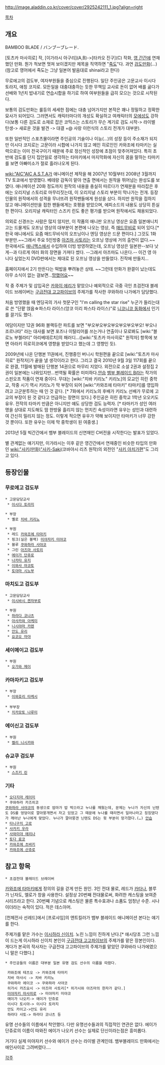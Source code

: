http://image.aladdin.co.kr/cover/cover/2925242111_1.jpg?align=right

[[목차]]

== 개요 ==
BAMBOO BLADE / バンブーブレード.

[토츠카 마사히로] 작, [이가라시 아구리](A,B)->[타카오 진구](C) 작화, [[영 간간]]에 연재했던 만화. 뭔가 척보면 멋져 보이겠지만 제목을 직역하면 "[[죽도]]"다. 과연 [[검도]]만화(…) (참고로 영어에서 죽도는 그냥 일본어 발음대로 shinai라고 한다)

무로에고의 검도부, 여자부원들을 중심으로 진행된다. 일단 주인공은 고문교사 이시다 토라지, 애칭 코지로. 모든일을 대충대충하는 듯한 무책임 교사로 돈이 없어 배를 곪다가 선배와 1년치 밥내기로 연습시합을 하기로 하여 여부원들을 급히 모으는 것으로 시작된다.

보통의 검도만화는 룰등의 세세한 점에는 대충 넘어가지만 본작은 꽤나 정밀하고 정확한 묘사가 되어있다. 그러면서도 캐릭터마다의 개성도 확실하고 여캐릭터의 [[모에]]성도 강하다(보통 다른 검도로 소재로 잡은 코믹스는 스토리가 무슨 계기로 검도 시작-> 라이벌 탄생-> 새로운 것을 발견 -> 대결 +@ 사랑 이런식의 스토리 전개가 대부분). 

또한 일반적인 스포츠물이라면 주인공의 기술이나 이능(...)의 성장 등이 주소재가 되지만 이시다 코지로는 고문이라 시합에 나가지 않고 메인 히로인인 카와조에 타마키는 실력으로는 이미 전국구이기 때문에 주로 정신적인 성장에 초점이 맞추어져있다. 특히 초반에 검도를 단지 집안일로 생각하는 타마키에서 마지막화에 자신의 꿈을 말하는 타마키를 보면 아빠미소가 절로 흘러나오게 된다.

[[wiki:"AIC"AIC A.S.T.A]]가 애니메이션 제작을 해 2007년 10월부터 2008년 3월까지 TV 토쿄에서 방영했다. 베테랑 감독이 맡아 연출 면에서는 원작을 뛰어넘는 완성도를 보였다. 애니메이션 20화 정도까지 원작의 내용을 충실히 따르다가 연재분을 따라잡은 후에는 오리지널 스토리로 마무리짓는데, 이 오리지널 스토리 부분이 막나가는 전개. 등장인물의 원작에서의 성격을 무너뜨려 원작팬들에게 원성을 샀다.
하지만 원작을 접하지 않고 애니메이션만을 접한 팬들에게는 호평을 받았으며, 에피소드의 내용도 상당히 튼실한 편이다. 오리지널 캐릭터인 스즈키 린도 좋은 평가를 받으며 원작에서도 채용되었다.

의외로 신경쓰는 사람은 많지 않지만, 이 작품의 애니판 오프닝 영상은 요즘 일본애니치고는 드물게도 오프닝 영상의 대부분이 본편에 나오는 영상, 즉 [[매드무비]]로 되어 있다.[* 한국 애니에서도 요즘 매드무비식의 오프닝이나 엔딩 영상은 드문 편이다.] 그것도 1화 부분만.~~그래서 주요 5인방중 [[아즈마 사토리]]는 오프닝 영상에 거의 출연이 없다.~~ 한국에서도 [[애니맥스]]에서 수입하여 더빙 방영하였는데, 오프닝 영상은 일본판--보다 낫게--과 다르게 여러 화의 장면을 가져다 썼다. --그래서 아즈마도 나온다.-- 이건 영 아니다 싶었는지 DVD판에서는 제대로 된 오프닝 영상을 만들었다. 진작에 만들지...

홈페이지에서 2기 만든다는 떡밥을 뿌려놓은 상태. ~~그런데 만화가 완결이 났는데도 아무 소식이 없는 걸보면...[[망했어요]]~~

작 중 주제가 및 삽입곡은 [[카와이 에리]]가 맡았으나 예외적으로 극중 극인 초검전대 블레이드 브레이버는 [[구급전대 고고파이브]]의 주제가를 작사한 쿠와하라 나가에가 담당했다.

{{{#!html
<object width="480" height="385"><param name="movie" value="http://www.youtube.com/v/FUKOAUaTUoE?fs=1&amp;hl=en_US"></param><param name="allowFullScreen" value="true"></param><param name="allowscriptaccess" value="always"></param><embed src="http://www.youtube.com/v/FUKOAUaTUoE?fs=1&amp;hl=en_US" type="application/x-shockwave-flash" allowscriptaccess="always" allowfullscreen="true" width="480" height="385"></embed></object>
}}}

처음 방영했을 때 엔딩곡의 가사 첫문구인 "I'm calling the star rise" 누군가 들리는대로 쓴 "단팥 얹음☆파스타 라이스(앙코 이리 파스타 라이스)"로 [[니코니코 동화]]에서 인기를 끌기도 했다.

여담이지만 12권 96화 블랙듀란 파트를 보면 "부오부오부오부오부오부오부오! 부오나 조르나타" 라는 대사를 보면 포즈나 이탈리어를 쓰는거나 연출이나 모로봐도 [wiki:"블로노 부첼라티" 아리베데르치]의 패러디...([wiki:"토츠카 마사히로" 원작자] 항목에 보면 아라키 히로히코에게 영향을 받았다고 했는데 그 영향인 듯).

2009년에 나온 단행본 11권에서, 진행중인 버니시 학원편을 끝으로 [wiki:"토츠카 마사히로" 원작자]가 끝을 낼 생각이라고 한다. 그리고 결국 2010년 9월 3일 117회를 끝으로 완결, 11월에 발매된 단행본 14권으로 마무리 지었다.
외전으로 소설 2권과 설정집 2권이 일본에는 나와있지만...번역될 확률은 미미하다.[[안습]]
[[뱀부 블레이드 B]]라는 작가의 스핀오프 작품이 연재 중이다. 무대는 [wiki:"치바 키리노" 키리노]의 모교인 히린 중학교, 작중 시기 역시 키리노가 막 부장이 되어 [wiki:"카와조에 타마키" 타마키]를 영입하려고 고군분투하는 때 인 것 같다. [* 7화에서 키리노의 후배가 키리노 선배가 무로에 고교의 부장이 된 것 같다고 언급하는 장면이 있다.] 주인공은 히린 중학교 1학년 오오키도 유우. 전작의 타마키 만큼은 아니지만 얘도 상당한 검도 능력자. [* 타마키가 성인 여러명을 상대로 지도해도 땀 한방울 흘리지 않는 먼치킨 속성이라면 유우는 성인과 대련하여 간신히 밀리지 않는 정도. 이렇게 적으면 유우가 약해 보이지만 타마키가 너무 강한 것 뿐이다. 또한 유우는 이제 막 중학생이 된 여중생.]

2013년 5월 빅간간에서 뱀부 블레이드의 신연재인 C버전을 시작한다는 발표가 있었다.

별 관계없는 얘기지만, 이가라시는 이후 같은 영간간에서 연재중인 비슷한 타입의 만화인 [[wiki:"사키(만화)"사키-Saki]](코바야시 리츠 원작)의 외전인 "[[사키 아치가편]]"도 그리고 있다.

== 등장인물 ==
=== 무로에고 검도부 ===
 * 고문담당교사 
  * [[이시다 토라지]]

 * 부장 
  * 옐로 [[치바 키리노]]

 * 부원 
  * 레드 [[카와조에 타마키]]
  * 핑크(실은 블랙) [[미야자키 미야코]]
  * 블루 [[쿠와하라 사야코]]
  * 그린 [[아즈마 사토리]]
  * [[에이가 단쥬로]]
  * [[나카타 유지]]
  * [[이와사 마코토]]
  * [[토야마 시노부]]

=== 마치도고 검도부 ===
 * 고문담당교사
  * [[이시바시 켄자부로]]

 * 부원 
  * [[하라다 코나츠]]
  * [[아사카와 아케미]]
  * [[니시야마 카렌]]
  * [[안도 유리]]
  * [[요코오 마야]]

=== 세이메이고 검도부 ===
 * 부원 
  * [[오가와 메이]]

=== 카마자키고 검도부 ===
 * 부장
  * [[이와호리 타케시]]
 
 * 부부장
  * [[치카모토 나루미]]

=== 에이신고 검도부 ===
 * 부원 
  * [[켈리 니시카와]]

=== 슈교쿠 검도부 ===
 * 부원 
  * [[스즈키 린]]

=== 기타 ===
 * [[오다지마 레이미]]
 * 쿠와하라 카즈히코
 [[쿠와하라 사야코]]의 동생으로 엄마가 밥 먹으라고 누나를 깨웠는데, 문제는 누나가 자신의 닌텐도 DS를 엉덩이로 깔아뭉개면서 자고 있었고 그 때문에 누나를 때리면서 일어나라고 징징댔다가 깨어난 누나에게 맞았다. 누나가 깔아뭉갠 닌텐도 DS는 윗 부분이 망가졌다.(…) [[안습]]
 * [[타니구치 고로]]
 * [[사카키 우라]]
 * [[사와미야 에리나]]
 * [[토다 료코]]
 * [[카와조에 츠바키]]
 * [[카와조에 산쥬로]]

== 참고 항목 ==
 * 초검전대 블레이드 브레이버
[[카와조에 타마키]]에게 정의의 길을 걷게 만든 원인.
3인 전대 물로, 레드가 [[카타나]], 블루가 닌자도, 엘로가 창을 사용한다. 설정상 20번째 전대물로써, 화려한 캐스팅을 보여준 시리즈라고 한다. 20번째 기념으로 캐스팅은 물론 특수효과나 소품도 엄청난 수준. 시나이더라는 숙적이 있다. 적은 데스아머.

[천체전사 선레드]에서 [프로샤임]의 앤트킬러가 뱀부 블레이드 애니메이션 본다는 얘기를 한다.

주제가를 맡은 가수는 [[이시하라 신이치]]. 노린 느낌이 진하게 난다.[* 애시당초 그런 느낌이 드는게 이시하라 신이치 본인이 [[구급전대 고고파이브]]의 주제가를 맡은 장본인이다. 게다가 본곡의 작사자는 구급전대 고고파이브의 주제가를 맡았던 쿠와바라 나가에였으니 말은 다했다.]

 * 주인공들의 이름은 대부분 일본 유명 검도 선수의 이름을 따왔다.

  카와조에 테츠오 -> 카와조에 타마키
  치바 마사시 -> 치바 키리노
  쿠와하라 에이코 -> 쿠와하라 사야코
  히가시 카즈요시 -> 아즈마 사토리[* 히가시와 아즈마의 한자가 같다.]
  [[미야자키 마사히로]] -> 미야자키 미야코 
  에이가 나오키-> 에이가 단쥬로
  이시다 토시야-> 이시다 토라지
  안도 카이고->안도 유리
  하라다 사토-> 하라다 코나츠 등

유명 선수들의 이름에서 착안했다. 다만 유명선수들과의 직접적인 연관은 없다.  에이가 단쥬로의 이름이 따와진 에이가 나오키 선수는 실제로 단신이라는점은 흥미롭다.

거기다 실제 미야자키 선수와 에이가 선수는 라이벌 관계인데. 뱀부블레이드 만화에서는 애인사이로 그려버렸다....

[[각주]]
